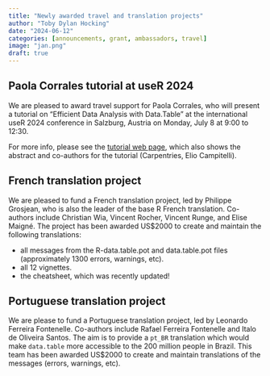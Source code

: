 ```yaml
---
title: "Newly awarded travel and translation projects"
author: "Toby Dylan Hocking"
date: "2024-06-12"
categories: [announcements, grant, ambassadors, travel]
image: "jan.png"
draft: true
---
```


## Paola Corrales tutorial at useR 2024

We are pleased to award travel support for Paola Corrales, who will present a tutorial on "Efficient Data Analysis with Data.Table" at the international useR 2024 conference in Salzburg, Austria on Monday, July 8 at 9:00 to 12:30.

For more info, please see the [tutorial web page](https://userconf2024.sched.com/event/1c8yF/tutorial-efficient-data-analysis-with-datatable-paola-corrales-r-ladiesropenscicarpentries-elio-campitelli-universidad-de-buenos-aires-pre-registration-required), which also shows the abstract and co-authors for the tutorial (Carpentries, Elio Campitelli).

## French translation project

We are pleased to fund a French translation project, led by Philippe Grosjean, who is also the leader of the base R French translation. Co-authors include Christian Wia, Vincent Rocher, Vincent Runge, and Elise Maigné. The project has been awarded US\$2000 to create and maintain the following translations:

-   all messages from the R-data.table.pot and data.table.pot files (approximately 1300 errors, warnings, etc).
-   all 12 vignettes.
-   the cheatsheet, which was recently updated!

## Portuguese translation project

We are please to fund a Portuguese translation project, led by Leonardo Ferreira Fontenelle. Co-authors include Rafael Ferreira Fontenelle and Italo de Oliveira Santos. The aim is to provide a `pt_BR` translation which would make `data.table` more accessible to the 200 million people in Brazil. This team has been awarded US\$2000 to create and maintain translations of the messages (errors, warnings, etc).
